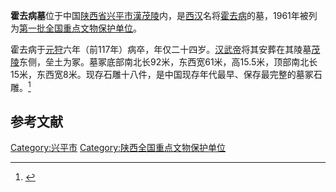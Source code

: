 {{coord|34|20|28|N|108|34|53|E|display=title|scale:10000}}
{{文物保护单位
| 级别 = 全国
| 名称 = 霍去病墓
| 图片 = [[File:陵墓.JPG|200px]]
| 所在 = {{CHN}}[[陕西省|陕西省]][[兴平市|兴平市]]
| 分类 = 古墓葬
| 时代 = [[西汉|西汉]]
| 编号 = [[第一批全国重点文物保护单位|第一批]]第166项
| 登录 = 1961年3月4日
}}

'''霍去病墓'''位于中国[[陕西省|陕西省]][[兴平市|兴平市]][[漢茂陵|漢茂陵]]内，是[[西汉|西汉]]名将[[霍去病|霍去病]]的墓，1961年被列为[[第一批全国重点文物保护单位|第一批全国重点文物保护单位]]。

霍去病于[[元狩|元狩]]六年（前117年）病卒，年仅二十四岁。[[汉武帝|汉武帝]]将其安葬在其陵墓[[漢茂陵|茂陵]]东侧，垒土为冢。墓冢底部南北长92米，东西宽61米，高15.5米，顶部南北长15米，东西宽8米。现存石雕十八件，是中国现存年代最早、保存最完整的墓冢石雕。<ref>{{Cite book |title=全国重点文物保护单位（第一至第五批）·第Ⅲ卷 |publisher=文物出版社 |year=2004 |isbn=7-5010-1525-2 |pages=401 }}</ref>

==参考文献==
{{reflist}}

{{陕西全国重点文物保护单位}}

{{DEFAULTSORT:huo}}
[[Category:兴平市|Category:兴平市]]
[[Category:陕西全国重点文物保护单位|Category:陕西全国重点文物保护单位]]